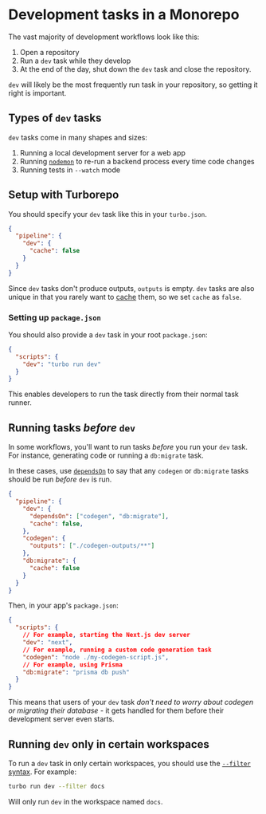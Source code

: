 # Development tasks in a Monorepo

The vast majority of development workflows look like this:

1. Open a repository
2. Run a `dev` task while they develop
3. At the end of the day, shut down the `dev` task and close the repository.

`dev` will likely be the most frequently run task in your repository, so getting it right is important.

## Types of `dev` tasks

`dev` tasks come in many shapes and sizes:

1. Running a local development server for a web app
1. Running [`nodemon`](https://www.npmjs.com/package/nodemon) to re-run a backend process every time code changes
1. Running tests in `--watch` mode

## Setup with Turborepo

You should specify your `dev` task like this in your `turbo.json`.

```json filename="turbo.json"
{
  "pipeline": {
    "dev": {
      "cache": false
    }
  }
}
```

Since `dev` tasks don't produce outputs, `outputs` is empty. `dev` tasks are also unique in that you rarely want to [cache](/docs/core-concepts/caching) them, so we set `cache` as `false`.

### Setting up `package.json`

You should also provide a `dev` task in your root `package.json`:

```json filename="package.json"
{
  "scripts": {
    "dev": "turbo run dev"
  }
}
```

This enables developers to run the task directly from their normal task runner.

## Running tasks _before_ `dev`

In some workflows, you'll want to run tasks _before_ you run your `dev` task. For instance, generating code or running a `db:migrate` task.

In these cases, use [`dependsOn`](/docs/core-concepts/running-tasks#in-the-same-workspace) to say that any `codegen` or `db:migrate` tasks should be run _before_ `dev` is run.

```json filename="turbo.json"
{
  "pipeline": {
    "dev": {
      "dependsOn": ["codegen", "db:migrate"],
      "cache": false,
    },
    "codegen": {
      "outputs": ["./codegen-outputs/**"]
    },
    "db:migrate": {
      "cache": false
    }
  }
}
```

Then, in your app's `package.json`:

```json filename="apps/web/package.json"
{
  "scripts": {
    // For example, starting the Next.js dev server
    "dev": "next",
    // For example, running a custom code generation task
    "codegen": "node ./my-codegen-script.js",
    // For example, using Prisma
    "db:migrate": "prisma db push"
  }
}
```

This means that users of your `dev` task _don't need to worry about codegen or migrating their database_ - it gets handled for them before their development server even starts.

## Running `dev` only in certain workspaces

To run a `dev` task in only certain workspaces, you should use the [`--filter` syntax](/docs/core-concepts/filtering). For example:

```bash
turbo run dev --filter docs
```

Will only run `dev` in the workspace named `docs`.
